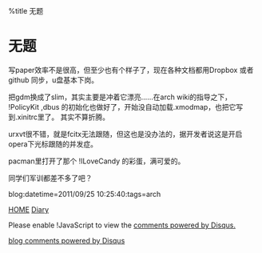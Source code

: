 %title 无题


= 无题=

写paper效率不是很高，但至少也有个样子了，现在各种文档都用Dropbox 或者
github 同步，u盘基本下岗。

把gdm换成了slim，其实主要是冲着它漂亮……在arch wiki的指导之下， !PolicyKit 
,dbus 的初始化也做好了，开始没自动加载.xmodmap，也把它写到.xinitrc里了。
其实不算折腾。

urxvt很不错，就是fcitx无法跟随，但这也是没办法的，据开发者说这是开启
opera下光标跟随的并发症。

pacman里打开了那个 !ILoveCandy 的彩蛋，满可爱的。

同学们军训都差不多了吧？

blog:datetime=2011/09/25 10:25:40:tags=arch

[[../index|HOME]]   [[diary|Diary]]

<div id="disqus_thread"></div>
<script type="text/javascript" src="comment.js">
</script>
<noscript>Please enable !JavaScript to view the <a href="http://disqus.com/?ref_noscript">comments powered by Disqus.</a></noscript>
<a href="http://disqus.com" class="dsq-brlink">blog comments powered by <span class="logo-disqus">Disqus</span></a>
<script type="text/javascript" src="count.js">
</script>
